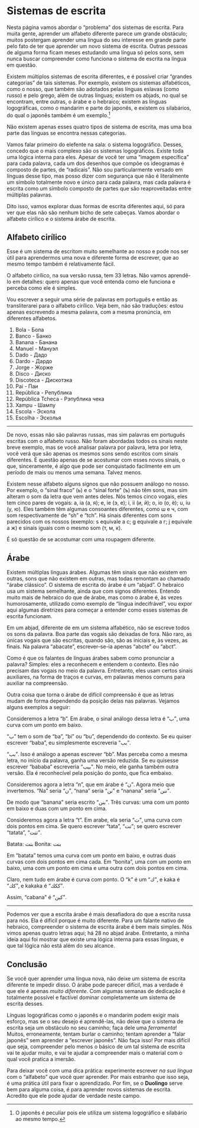# Sistemas de escrita

Nesta página vamos abordar o "problema" dos sistemas de escrita. Para muita gente, aprender um alfabeto diferente parece um grande obstáculo; muitos postergam aprender uma língua do seu interesse em grande parte pelo fato de ter que aprender um novo sistema de escrita. Outras pessoas de alguma forma ficam meses estudando uma língua só pelos sons, sem nunca buscar compreender como funciona o sistema de escrita na língua em questão.

Existem múltiplos sistemas de escrita diferentes, e é possível criar "grandes categorias" de tais sistemas. Por exemplo, existem os sistemas alfabéticos, como o nosso, que também são adotados pelas línguas eslavas (como russo) e pelo grego, além de outras línguas; existem os abjads, no qual se encontram, entre outras, o árabe e o hebraico; existem as línguas logográficas, como o mandarim e parte do japonês, e existem os silabários, do qual o japonês também é um exemplo.^[O japonês é peculiar pois ele utiliza um sistema logográfico e silabário ao mesmo tempo.]

Não existem apenas esses quatro tipos de sistema de escrita, mas uma boa parte das línguas se encontra nessas categorias.

Vamos falar primeiro do elefente na sala: o sistema logográfico. Desses, concedo que o mais complexo são os sistemas logográficos. Existe toda uma lógica interna para eles. Apesar de você ter uma "imagem específica" para cada palavra, cada um dos desenhos que compõe os ideogramas é composto de partes, de "radicais". Não sou particularmente versado em línguas desse tipo, mas posso dizer com segurança que não é literalmente um símbolo totalmente novo e único para cada palavra, mas cada palavra é escrita como um símbolo composto de partes que são reaproveitadas entre múltiplas palavras.

Dito isso, vamos explorar duas formas de escrita diferentes aqui, só para ver que elas não são nenhum bicho de sete cabeças. Vamos abordar o alfabeto cirílico e o sistema árabe de escrita.

## Alfabeto cirílico

Esse é um sistema de escritom muito semelhante ao nosso e pode nos ser útil para aprendermos uma nova e diferente forma de escrever, que ao mesmo tempo também é relativamente fácil.

O alfabeto cirílico, na sua versão russa, tem 33 letras. Não vamos aprendê-lo em detalhes: quero apenas que você entenda como ele funciona e perceba como ele é simples.

Vou escrever a seguir uma série de palavras em português e então as transliterarei para o alfabeto cirílico. Veja bem, não são traduções: estou apenas escrevendo a mesma palavra, com a mesma pronúncia, em diferentes alfabetos.

1. Bola - Бола
2. Banco - Банко
3. Banana - Банана
4. Manuel - Мануэл
5. Dado - Дадо
6. Dardo - Дардо
7. Jorge - Жорже
8. Disco - Диско
9. Discoteca - Дискотэка
10. Pai - Паи
11. República - Република 
12. República Tcheca - Рэпублика чека
13. Xampu - Шампу
14. Escola - Эскола
15. Escolha - Эсколья

---

De novo, essas não são palavras russas, mas sim palavras em português escritas com o alfabeto russo. Não foram abordadas todos os sinais neste breve exemplo, mas se você analisar palavra por palavra, letra por letra, você verá que são apenas os mesmos sons sendo escritos com sinais diferentes. É questão apenas de se acostumar com esses novos sinais, o que, sinceramente, é algo que pode ser conquistado facilmente em um período de mais ou menos uma semana. Talvez menos.

Existem nesse alfabeto alguns signos que não possuem análogo no nosso. Por exemplo, o "sinal fraco" (ь) e o "sinal forte" (ъ) não têm sons, mas sim alteram o som da letra que vem antes deles. Nós temos cinco vogais, eles tem cinco pares de vogais: a, ia (а, я); e, ie (э, е); i, ii (и, й); o, io (о, ё); u, iu (у, ю). Eles também têm algumas consoantes diferentes, como ш e ч, com som respectivamente de "sh" e "tch". Há sinais diferentes com sons parecidos com os nossos (exemplo: s equivale a с; g equivale a г; j equivale a ж) e sinais iguais com o mesmo som (т, м, к).

É só questão de se acostumar com uma roupagem diferente.

## Árabe

Existem múltiplas línguas árabes. Algumas têm sinais que não existem em outras, sons que não existem em outras, mas todas remontam ao chamado "árabe clássico". O sistema de escrita do árabe é um "abjad". O hebraico usa um sistema semelhante, ainda que com signos diferentes. Entendo muito mais de hebraico do que de árabe, mas como o árabe é, às vezes humorosamente, utilizado como exemplo de "língua indecifrável", vou expor aqui algumas diretrizes para começar a entender como esses sistemas de escrita funcionam.

Em um abjad, diferente de em um sistema alfabético, não se escreve todos os sons da palavra. Boa parte das vogais são deixadas de fora. Não raro, as únicas vogais que são escritas, quando são, são as iniciais e, às vezes, as finais. Na palavra "abacate", escrever-se-ia apenas "abcte" ou "abct". 

Como é que os falantes de línguas árabes sabem como pronunciar a palavra? Simples: eles a reconhecem e entendem o contexto. Eles não precisam das vogais no meio da palavra. Entretanto, eles usam certos sinais auxiliares, na forma de traços e curvas, em palavras menos comuns para auxiliar na compreensão.

Outra coisa que torna o árabe de difícil compreensão é que as letras mudam de forma dependendo da posição delas nas palavras. Vejamos alguns exemplos a seguir:

Consideremos a letra "b". Em árabe, o sinal análogo dessa letra é "ب", uma curva com um ponto em baixo.

"ب" tem o som de "ba", "bi" ou "bu", dependendo do contexto. Se eu quiser escrever "baba", eu simplesmente escreveria "بب".

"بب". Isso é análogo a apenas escrever "bb". Mas perceba como a mesma letra, no início da palavra, ganha uma versão reduzida. Se eu quisesse escrever "bababa" escreveria "ببب". No meio, ele ganha também outra versão. Ela é reconhecível pela posição do ponto, que fica embaixo.

Consideremos agora a letra "n", que em árabe é "ن". Agora meio que invertemos. "Na" seria "ن", "nana" seria "نن" e "nanana" seria "ننن".

De modo que "banana" seria escrito "بنن". Três curvas: uma com um ponto em baixo e duas com um ponto em cima.

Consideremos agora a letra "t". Em arabe, ela seria "ت", uma curva com dois pontos em cima. Se quero escrever "tata", "تت"; se quero escrever "tatata", "تتت".

Batata: بتت
Bonita: بنت

Em "batata" temos uma curva com um ponto em baixo, e outras duas curvas com dois pontos em cima cada. Em "bonita", uma com um ponto em baixo, uma com um ponto em cima e uma outra com dois pontos em cima.

Claro, nem tudo em árabe é curva com ponto. O "k" é um "ك", e kaka é "كك", e kakaka é "ككك".

Assim, "cabana" é "كبن".

---

Podemos ver que a escrita árabe é mais desafiadora do que a escrita russa para nós. Ela é difícil porque é muito diferente. Para um falante nativo de hebraico, compreender o sistema de escrita árabe é bem mais simples. Nós vimos apenas quatro letras aqui; há 28 no abjad árabe. Entretanto, a minha ideia aqui foi mostrar que existe uma lógica interna para essas línguas, e que tal lógica não está além do seu alcance. 

## Conclusão

Se você quer aprender uma língua nova, não deixe um sistema de escrita diferente te impedir disso. O árabe pode parecer difícil, mas a verdade é que ele é apenas _muito diferente_. Com algumas semanas de dedicação é totalmente possível e factível dominar completamente um sistema de escrita desses.

Línguas logográficas como o japonês e o mandarim podem exigir mais esforço, mas se o seu desejo é aprendê-las, não deixe que o sistema de escrita seja um obstáculo no seu caminho; faça dele uma _ferramenta_! Muitos, erroneamente, tentam burlar o caminho; tentam aprender a "falar japonês" sem aprender a "escrever japonês". Não faça isso! Por mais difícil que seja, compreender pelo menos o básico de um tal sistema de escrita vai te ajudar muito, e vai te ajudar a compreender mais o material com o qual você pratica a imersão.

Para deixar você com uma dica prática: experimente escrever _na sua língua_ com o "alfabeto" que você quer aprender. Por mais estranho que isso seja, é uma prática útil para fixar o aprendizado. Por fim, se o **Duolingo** serve bem para alguma coisa, é para aprender novos sistemas de escrita. Acredito que ele pode ajudar de verdade neste campo.

